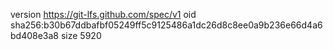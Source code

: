 version https://git-lfs.github.com/spec/v1
oid sha256:b30b67ddbafbf05249ff5c9125486a1dc26d8c8ee0a9b236e66d4a6bd408e3a8
size 5920
